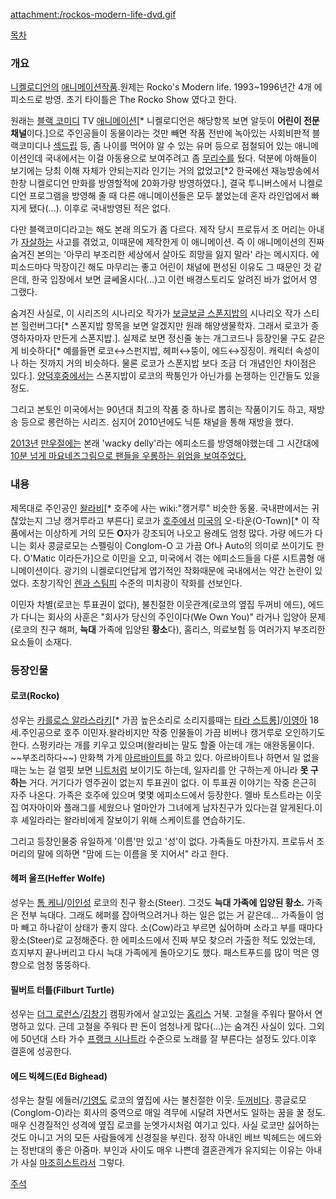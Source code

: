 attachment:/rockos-modern-life-dvd.gif

[[목차]]

=== 개요 ===
[[니켈로디언]]의 [[애니메이션]]작품.원제는 Rocko's Modern life.
1993~1996년간 4개 에피소드로 방영. 초기 타이틀은 The Rocko Show 였다고 한다.

원래는 [[블랙 코미디]] TV [[애니메이션]][* 니켈로디언은 해당항목 보면 알듯이 '''어린이 전문 채널'''이다.]으로 주인공들이 동물이라는 것만 빼면 작품 전반에 녹아있는 사회비판적 블랙코미디나 [[섹드립]] 등, 좀 나이를 먹어야 알 수 있는 유머 등으로 점철되어 있는 애니메이션인데 국내에서는 이걸 아동용으로 보여주려고 좀 [[무리수]]를 뒀다.  덕분에 아해들이 보기에는 당최 이해 자체가 안되는지라 인기는 거의 없었고[*2 한국에선 재능방송에서 한창 니켈로디언 만화를 방영할적에 20화가량 방영하였다.], 결국 투니버스에서 니켈로디언 프로그램을 방영해 줄 때 다른 애니메이션들은 모두 붙었는데 혼자 라인업에서 빠지게 됐다(...). 이후로 국내방영된 적은 없다.

다만 블랙코미디라고는 해도 본래 의도가 좀 다르다. 제작 당시 프로듀서 조 머리는 아내가 [[자살]]하는 사고를 겪었고, 이때문에 제작한게 이 애니메이션. 즉 이 애니메이션의 진짜 숨겨진 본의는 '아무리 부조리한 세상에서 살아도 희망을 잃지 말라' 라는 메시지다. 에피소드마다 막장이긴 해도 마무리는 좋고 어린이 채널에 편성된 이유도 그 때문인 것 같은데, 한국 입장에서 보면 글쎄올시다(…)고 이런 배경스토리도 알려진 바가 없어서 영 그랬다.

숨겨진 사실로, 이 시리즈의 시나리오 작가가 [[보글보글 스폰지밥]]의 시나리오 작가 스티븐 힐런버그다[* 스폰지밥 항목을 보면 알겠지만 원래 해양생물학자. 그래서 로코가 종영하자마자 만든게 스폰지밥.]. 실제로 보면 정신줄 놓는 개그코드나 등장인물 구도 같은 게 비슷하다[* 예를들면 로코↔스펀지밥, 헤퍼↔뚱이, 에드↔징징이. 캐릭터 속성이나 하는 짓까지 거의 비슷하다. 물론 로코가 스폰지밥 보다 조금 더 개념인인 차이점은 있다.]. [[양덕후]]중에서는 스폰지밥이 로코의 짝퉁인가 아닌가를 논쟁하는 인간들도 있을 정도.

그리고 본토인 미국에서는 90년대 최고의 작품 중 하나로 뽑히는 작품이기도 하고, 재방송 등으로 롱런하는 시리즈. 심지어 2010년에도 닉툰 채널을 통해 재방을 했다.

[[2013년]] [[만우절]]에는 본래 'wacky delly'라는 에피소드를 방영해야했는데 그 시간대에  [https://www.youtube.com/watch?v=CFXNuzuOc2M 10분 넘게 마요네즈그림으로 팬들을 우롱하는 위엄을 보여주었다.]

=== 내용 ===
제목대로 주인공인 [[왈라비]][* 호주에 사는 wiki:"캥거루" 비슷한 동물. 국내판에서는 귀찮았는지 그냥 캥거루라고 부른다] 로코가 [[호주]]에서 [[미국]]의 오-타운(O-Town)[* 이 작품에서는 이상하게 거의 모든 '''O'''자가 강조되어 나오고 용례도 엄청 많다. 가량 에드가 다니는 회사 콩글로모는 스펠링이 Conglom-O 고 가끔 Of나 Auto의 의미로 쓰이기도 한다. O'Matic 이라든가]으로 이민을 오고, 미국에서 겪는 에피소드들을 다룬 시트콤형 애니메이션이다. 광기의 니켈로디언답게 엽기적인 작화때문에 국내에서는 약간 논란이 있었다. 초창기작인 [[렌과 스팀피]] 수준의 미치광이 작화를 선보인다.

이민자 차별(로코는 투표권이 없다), 불친절한 이웃관계(로코의 옆집 두꺼비 에드), 에드가 다니는 회사의 사훈은 "회사가 당신의 주인이다(We Own You)" 라거나 입양아 문제(로코의 친구 해퍼, '''늑대''' 가족에 입양된 '''황소'''다), 홈리스, 의료보험 등 여러가지 부조리한 요소들이 소재다.

=== 등장인물 ===
==== 로코(Rocko) ====
성우는 [[카를로스 알라스라키]][* 가끔 높은소리로 소리지를때는 [[타라 스트롱]]]/[[이영아]]
18세.주인공으로 호주 이민자.왈라비지만 작중 인물들이 가끔 비버나 캥거루로 오인하기도 한다. 스펑키라는 개를 키우고 있으며(왈라비는 말도 할줄 아는데 개는 애완동물이다. ~~부조리하다~~) 만화책 가게 [[아르바이트]]를 하고 있다. 아르바이트나 하면서 일 없을때는 노는 걸 얼핏 보면 [[니트]]처럼 보이기도 하는데, 일자리를 안 구하는게 아니라 '''못 구하는''' 거다. 거기다가 영주권이 없는지 투표권이 없다. 이 투표권 이야기는 작중 은근히 자주 나온다. 가족은 호주에 있으며 몇몇 에피소드에서 등장한다.
멜바 토스트라는 이웃집 여자아이와 플래그를 세웠으나 얼마안가 그녀에게 남자친구가 있다는걸 알게된다.이후 셰일라라는 왈라비에게 잘보이기 위해 스케이트를 연습하기도.

그리고 등장인물중 유일하게 '이름'만 있고 '성'이 없다. 가족들도 마찬가지. 프로듀서 조 머리의 말에 의하면 "맘에 드는 이름을 못 지어서" 라고 한다.

==== 헤퍼 울프(Heffer Wolfe) ====
성우는 [[톰 케니]]/[[이인성]]
로코의 친구 황소(Steer). 그것도 '''늑대 가족에 입양된 황소.''' 가족은 전부 늑대다. 그래도 헤퍼를 잡아먹으려거나 하는 일은 없는 거 같은데... 가족들이 엄마 빼고 하나같이 상태가 좋지 않다. 소(Cow)라고 부르면 싫어하며 소라고 부를 때마다 황소(Steer)로 교정해준다. 한 에피소드에서 진짜 부모 찾으러 가출한 적도 있었는데, 흐지부지 끝나버리고 다시 늑대 가족에게 돌아오기도 했다. 패스트푸드를 많이 먹은 영향으로 엄청 뚱뚱하다. 

==== 필버트 터틀(Filburt Turtle) ====
성우는 [[더그 로런스]]/[[김창기]]
캠핑카에서 살고있는 [[홈리스]] 거북. 고철을 주워다 팔아서 연명하고 있다. 근데 고철을 주워다 판 돈이 엄청나게 많다(...)는 숨겨진 사실이 있다. 그외에 50년대 스타 가수 [[프랭크 시나트라]] 수준으로 노래를 잘 부른다는 설정도 있다.이후 결혼에 성공한다.  
==== 에드 빅헤드(Ed Bighead) ====
성우는 찰릴 에들러/[[기영도]]
로코의 옆집에 사는 불친절한 이웃. [[두꺼비]]다. 콩글로모(Conglom-O)라는 회사의 중역으로 매일 격무에 시달려 자면서도 일하는 꿈을 꿀 정도. 매우 신경질적인 성격에 옆집 로코를 눈엣가시처럼 여기고 있다. 사실 로코만 싫어하는 것도 아니고 거의 모든 사람들에게 신경질을 부린다. 정작 아내인 베브 빅헤드는 에드와는 정반대의 좋은 아줌마. 부인과 사이도 매우 나쁜데 결혼관계가 유지되는 이유는 아내가 사실 [[마조히스트]]라서 그렇다. 

[[주석]]
